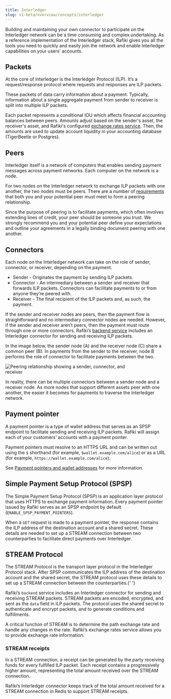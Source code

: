 ```yaml
---
title: Interledger
slug: v1-beta/overview/concepts/interledger
---
```



Building and maintaining your own connector to participate on the Interledger network can be a time consuming and complex undertaking. As a reference implementation of the Interledger stack, Rafiki gives you all the tools you need to quickly and easily join the network and enable Interledger capabilities on your users’ accounts.

## Packets

At the core of Interledger is the Interledger Protocol (ILP). It’s a request/response protocol where requests and responses are ILP packets.

These packets of data carry information about a payment. Typically, information about a single aggregate payment from sender to receiver is split into multiple ILP packets.

Each packet represents a conditional IOU which affects financial accounting balances between peers. Amounts adjust based on the sender's asset, the receiver's asset, and Rafiki's configured [exchange rates service](/v1-beta/integration/requirements/exchange-rates). Then, the amounts are used to update account liquidity in your accounting database (TigerBeetle or Postgres).

## Peers

Interledger itself is a network of computers that enables sending payment messages across payment networks. Each computer on the network is a node.

For two nodes on the Interledger network to exchange ILP packets with one another, the two nodes must be peers. There are a number of [requirements](/v1-beta/integration/requirements/peers#perform-prerequisites) that both you and your potential peer must meet to form a peering relationship.

Since the purpose of peering is to facilitate payments, which often involves extending lines of credit, your peer should be someone you trust. We strongly recommend you and your potential peer define your expectations and outline your agreements in a legally binding document peering with one another.

## Connectors

Each node on the Interledger network can take on the role of sender, connector, or receiver, depending on the payment.

- Sender - Originates the payment by sending ILP packets.
- Connector - An intermediary between a sender and receiver that forwards ILP packets. Connectors can facilitate payments to or from anyone they’re peered with.
- Receiver - The final recipient of the ILP packets and, as such, the payment.

If the sender and receiver nodes are peers, then the payment flow is straightforward and no intermediary connector nodes are needed. However, if the sender and receiver aren’t peers, then the payment must route through one or more connectors. Rafiki’s [backend service](/v1-beta/integration/deployment/services/backend-service#interledger-connector) includes an Interledger connector for sending and receiving ILP packets.

In the image below, the sender node (A) and the receiver node (C) share a common peer (B). In payments from the sender to the receiver, node B performs the role of connector to facilitate payments between the two.

<img
  src='/img/v1-beta/concepts-interledger.png'
  alt='Peering relationship showing a sender, connector, and receiver'
  style='max-width:400px'
/>

In reality, there can be multiple connectors between a sender node and a receiver node. As more nodes that support different assets peer with one another, the easier it becomes for payments to traverse the Interledger network.

## Payment pointer

A payment pointer is a type of wallet address that serves as an SPSP endpoint to facilitate sending and receiving ILP packets. Rafiki will assign each of your customers' accounts with a payment pointer.

Payment pointers must resolve to an HTTPS URL and can be written out using the `$` shorthand (for example, `$wallet.example.com/alice`) or as a URL (for example, `https://wallet.example.com/alice`).

See [Payment pointers and wallet addresses](/v1-beta/overview/concepts/payment-pointers) for more information.

## Simple Payment Setup Protocol (SPSP)

The <LinkOut href="https://interledger.org/developers/rfcs/simple-payment-setup-protocol/">Simple Payment Setup Protocol (SPSP)</LinkOut> is an application layer protocol that uses HTTPS to exchange payment information.
Every payment pointer issued by Rafiki serves as an SPSP endpoint by default (`ENABLE_SPSP_PAYMENT_POINTERS`).

When a `GET` request is made to a payment pointer, the response contains the ILP address of the destination account and a shared secret. These details are needed to set up a STREAM connection between two counterparties to facilitate direct payments over Interledger.

## STREAM Protocol

The <LinkOut href="https://interledger.org/developers/rfcs/stream-protocol/">STREAM Protocol</LinkOut> is the transport layer protocol in the Interledger Protocol stack. After SPSP communicates the ILP address of the destination account and the shared secret, the STREAM protocol uses these details to set up a STREAM connection between the
counterparties.{' '}

Rafiki’s `backend` service includes an Interledger connector for sending and receiving STREAM packets. STREAM packets are encoded, encrypted, and sent as the `data` field in ILP packets. The protocol uses the shared secret to authenticate and encrypt packets, and to generate conditions and fulfillments.

A critical function of STREAM is to determine the path exchange rate and handle any changes in the rate. Rafiki’s exchange rates service allows you to provide exchange rate information.

### STREAM receipts

In a STREAM connection, a <LinkOut href="https://interledger.org/developers/rfcs/stream-receipts/">receipt</LinkOut> can be generated by the party receiving funds for every fulfilled ILP packet. Each receipt contains a progressively higher amount, representing the total amount received over the STREAM connection.

Rafiki’s Interledger connector keeps track of the total amount received for a STREAM connection in Redis to support STREAM receipts.
